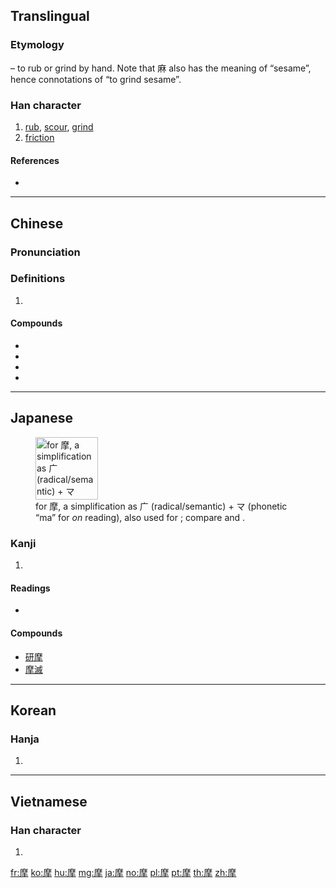 ==Translingual==

===Etymology===
{{Han compound|麻|手|t2=hand|ls=psc|c1=p|c2=s}} – to rub or grind by hand. Note that 麻 also has the meaning of “sesame”, hence connotations of “to grind sesame”.

===Han character===
{{Han char|rn=64|rad=手|as=11|sn=14|four=00252|canj=ICQ,IDQ|ids=⿸麻手}}

# [[rub]], [[scour]], [[grind]]
# [[friction]]

====References====
* {{Han ref|kx=0450.280|dkj=12613|dj=0801.100|hdz=31940.070|uh=6469|ud=25705|bh=BCAF|bd=48303}}

----

==Chinese==
{{zh-forms}}

===Pronunciation===
{{zh-pron
|m=mó
|c=mo1,mo4
|h=pfs=
|md=
|mn=mō/mô
|w=
|mc=y
|oc=y
|cat=
}}

===Definitions===
{{zh-hanzi}}

# {{rfdef|lang=zh}}

====Compounds====
* {{zh-l|摩擦|mócā}}
* {{zh-l|摩托車|mótuōchē|motorcycle, motorbike}}
* {{zh-l|摩托自行車|mótuō zìxíngchē|moped}}
* {{zh-l|破裂摩擦音|pòliè mócāyīn|affricate}}

----

==Japanese==
[[File:RYAKUJI ma.png|thumb|right|100px|{{w|Ryakuji}} for 摩, a {{w|phono-semantic}} simplification as 广 (radical/semantic) + マ (phonetic “ma” for ''on'' reading), also used for {{ja-l|魔}}; compare {{ja-l|機}} and {{ja-l|議}}.]]

===Kanji===
{{ja-kanji|grade=c|rs=手11}}

# {{defn|lang=ja|sort=手11}}

====Readings====
* {{ja-readings|kanon=[[ば]] (ba)|goon=[[ま]] (ma)|kun=[[摩る|さする]] (sasuru), [[摩る|する]] (suru)}}

====Compounds====
* [[研摩]]
* [[摩滅]]

----

==Korean==

===Hanja===
{{ko-hanja|hangeul=마|eumhun=|rv=ma|mr=ma|y=ma}}

# {{defn|lang=ko|sort=手11}}

----

==Vietnamese==

===Han character===
{{vi-hantu|[[ma]]|rs=手11}}

# {{defn|lang=vi|sort=手11}}

[[fr:摩]]
[[ko:摩]]
[[hu:摩]]
[[mg:摩]]
[[ja:摩]]
[[no:摩]]
[[pl:摩]]
[[pt:摩]]
[[th:摩]]
[[zh:摩]]